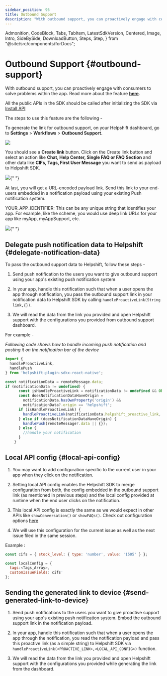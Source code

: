 ```yaml
---
sidebar_position: 95
title: Outbound Support
description: "With outbound support, you can proactively engage with consumers to solve problems within the app. Read more about the feature **[here](https://support.helpshift.com/hc/faq/1163-outbound-support-create-outbound-support-link)**."
---
```


  Admonition,
  CodeBlock,
  Tabs,
  TabItem,
  LatestSdkVersion,
  Centered,
  Image,
  Intro,
  SideBySide,
  DownloadButton,
  Steps,
  Step,
} from "@site/src/components/forDocs";

# Outbound Support {#outbound-support}

<Intro>

With outbound support, you can proactively engage with consumers to solve problems within the app. Read more about the feature **[here](https://support.helpshift.com/hc/faq/1163-outbound-support-create-outbound-support-link)**.

</Intro>

<Admonition type="info" title="Note">

All the public APIs in the SDK should be called after initializing the SDK via [Install API](/sdkx-react-native/getting-started#initializing)

</Admonition>

The steps to use this feature are the following -

To generate the link for outbound support, on your Helpshift dashboard, go to **Settings** > **Workflows** > **Outbound Support**.

![](/static/books/helpshiftx/outbound-support.png)

You should see a **Create link** button. Click on the Create link button and select an action like **Chat, Help Center, Single FAQ or FAQ Section** and other data like **CIFs, Tags, First User Message** you want to send as payload to Helpshift SDK.

<Image src="/static/books/helpshiftx/generate-link-box.png" width="full" />{" "}

At last, you will get a URL-encoded payload link. Send this link to your end-users embedded in a notification payload using your existing Push notification system.

YOUR_APP_IDENTIFIER: This can be any unique string that identifies your app. For example, like the scheme, you would use deep link URLs for your app like myApp, myAppSupport, etc.

<Image src="/static/books/helpshiftx/proactive-link.png" width="full" />{" "}

## Delegate push notification data to Helpshift {#delegate-notification-data}

To pass the outbound support data to Helpshift, follow these steps -

1. Send push notification to the users you want to give outbound support using your app's existing push notification system

2. In your app, handle this notification such that when a user opens the app through notification, you pass the outbound support link in your notification data to Helpshift SDK by calling `handleProactiveLink(String link,{})`.

3. We will read the data from the link you provided and open Helpshift support with the configurations you provided from outbound support dashboard.

For example -

_Following code shows how to handle incoming push notification and posting it on the notification bar of the device_

```javascript
import {
  handleProactiveLink,
  handlePush
} from 'helpshift-plugin-sdkx-react-native';

const notificationData = remoteMessage.data;
if (notificationData != undefined) {
      const isHandleProactiveLink = notificationData != undefined && Object.hasOwn(notificationData, 'helpshift_proactive_link');
      const doesNotificationDataHaveOrigin =
        notificationData.hasOwnProperty('origin') &&
        notificationData?.origin == 'helpshift';
      if (isHandleProactiveLink) {
        handleProactiveLink(notificationData.helpshift_proactive_link, <LOCAL_API_CONFIG>);
      } else if (doesNotificationDataHaveOrigin) {
        handlePush(remoteMessage?.data || {});
      } else {
        //handle your notification
      }
    }
```

## Local API config {#local-api-config}

1. You may want to add configuration specific to the current user in your app when they click on the notification.

2. Setting local API config enables the Helpshift SDK to merge configuration from both, the config embedded in the outbound support link (as mentioned in previous steps) and the local config provided at runtime when the end user clicks on the notification.

3. This local API config is exactly the same as we would expect in other APIs like `showConversation()` or `showFAQs()`. Check out configuration options [here](/sdkx-react-native/sdk-configuration)

4. We will use this configuration for the current issue as well as the next issue filed in the same session.

Example :

```javascript
const cifs = { stock_level: { type: 'number', value: '1505' } };

const localConfig = { 
  tags:<Tags_Array>,
  customIssueFields: cifs' 
};

```
## Sending the generated link to device {#send-generated-link-to-device}

1. Send push notifications to the users you want to give proactive support using your app's existing push notification system. Embed the outbound support link in the notification payload.

2. In your app, handle this notification such that when a user opens the app through the notification, you read the notification payload and pass this proactive link (as a simple string) to Helpshift SDK via `handleProactiveLink(<PROACTIVE_LINK>,<LOCAL_API_CONFIG>)` function.

3. We will read the data from the link you provided and open Helpshift support with the configurations you provided while generating the link from the dashboard.
